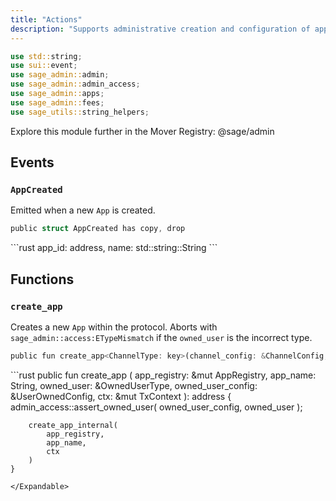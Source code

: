 ```yaml
---
title: "Actions"
description: "Supports administrative creation and configuration of apps, royalties management, reward toggling, and logs relevant events."
---
```


```rust
use std::string;
use sui::event;
use sage_admin::admin;
use sage_admin::admin_access;
use sage_admin::apps;
use sage_admin::fees;
use sage_utils::string_helpers;
```

<Tip>
  Explore this module further in the Mover Registry: @sage/admin
</Tip>

## Events

### `AppCreated`

Emitted when a new `App` is created.

```rust
public struct AppCreated has copy, drop
```

<Expandable title="Fields">
  ```rust
    app_id: address,
    name: std::string::String
  ```
</Expandable>

## Functions

###  `create_app`

Creates a new `App` within the protocol. Aborts with `sage_admin::access:ETypeMismatch` if the `owned_user` is the incorrect type.

```rust
public fun create_app<ChannelType: key>(channel_config: &ChannelConfig, channel: &ChannelType)
```

<Expandable title="Implementation">
  ```rust
    public fun create_app<OwnedUserType: key> (
        app_registry: &mut AppRegistry,
        app_name: String,
        owned_user: &OwnedUserType,
        owned_user_config: &UserOwnedConfig,
        ctx: &mut TxContext
    ): address {
        admin_access::assert_owned_user<OwnedUserType>(
            owned_user_config,
            owned_user
        );
  
        create_app_internal(
            app_registry,
            app_name,
            ctx
        )
    }
  ```
</Expandable>